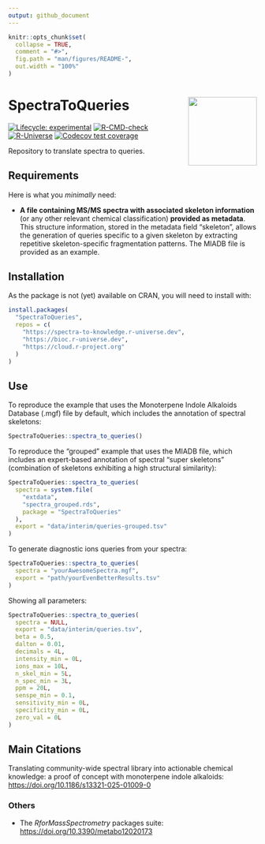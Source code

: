 ```yaml
---
output: github_document
---
```


<!-- README.md is generated from README.Rmd. Please edit that file -->

```r
knitr::opts_chunk$set(
  collapse = TRUE,
  comment = "#>",
  fig.path = "man/figures/README-",
  out.width = "100%"
)
```

# SpectraToQueries <img src='https://raw.githubusercontent.com/spectra-to-knowledge/SpectraToQueries/main/man/figures/logo.svg' align="right" height="139" />

<!-- badges: start -->
[![Lifecycle: experimental](https://img.shields.io/badge/lifecycle-experimental-orange.svg)](https://lifecycle.r-lib.org/articles/stages.html#experimental)
[![R-CMD-check](https://github.com/spectra-to-knowledge/SpectraToQueries/actions/workflows/R-CMD-check.yaml/badge.svg)](https://github.com/spectra-to-knowledge/SpectraToQueries/actions/workflows/R-CMD-check.yaml)
[![R-Universe](https://spectra-to-knowledge.r-universe.dev/badges/SpectraToQueries)](https://spectra-to-knowledge.r-universe.dev/SpectraToQueries)
[![Codecov test coverage](https://codecov.io/gh/spectra-to-knowledge/SpectraToQueries/graph/badge.svg)](https://app.codecov.io/gh/spectra-to-knowledge/SpectraToQueries)
<!-- badges: end -->

Repository to translate spectra to queries.

## Requirements

Here is what you *minimally* need:

- **A file containing MS/MS spectra with associated skeleton information** (or any other relevant chemical classification) **provided as metadata**.
This structure information, stored in the metadata field "skeleton", allows the generation of queries specific to a given skeleton by extracting repetitive skeleton-specific fragmentation patterns.
The MIADB file is provided as an example.

## Installation

As the package is not (yet) available on CRAN, you will need to install with:

``` r
install.packages(
  "SpectraToQueries",
  repos = c(
    "https://spectra-to-knowledge.r-universe.dev",
    "https://bioc.r-universe.dev",
    "https://cloud.r-project.org"
  )
)
```

## Use

To reproduce the example that uses the Monoterpene Indole Alkaloids Database (.mgf) file by default, which includes the annotation of spectral skeletons:

``` r
SpectraToQueries::spectra_to_queries()
```

To reproduce the "grouped" example that uses the MIADB file, which includes an expert-based annotation of spectral "super skeletons" (combination of skeletons exhibiting a high structural similarity):

``` r
SpectraToQueries::spectra_to_queries(
  spectra = system.file(
    "extdata",
    "spectra_grouped.rds",
    package = "SpectraToQueries"
  ),
  export = "data/interim/queries-grouped.tsv"
)
```

To generate diagnostic ions queries from your spectra:

``` r
SpectraToQueries::spectra_to_queries(
  spectra = "yourAwesomeSpectra.mgf",
  export = "path/yourEvenBetterResults.tsv"
)
```

Showing all parameters:

```r
SpectraToQueries::spectra_to_queries(
  spectra = NULL,
  export = "data/interim/queries.tsv",
  beta = 0.5,
  dalton = 0.01,
  decimals = 4L,
  intensity_min = 0L,
  ions_max = 10L,
  n_skel_min = 5L,
  n_spec_min = 3L,
  ppm = 20L,
  senspe_min = 0.1,
  sensitivity_min = 0L,
  specificity_min = 0L,
  zero_val = 0L
)
```

## Main Citations

Translating community-wide spectral library into actionable chemical knowledge: a proof of concept with monoterpene indole alkaloids: <https://doi.org/10.1186/s13321-025-01009-0>

### Others

- The *RforMassSpectrometry* packages suite: <https://doi.org/10.3390/metabo12020173>
